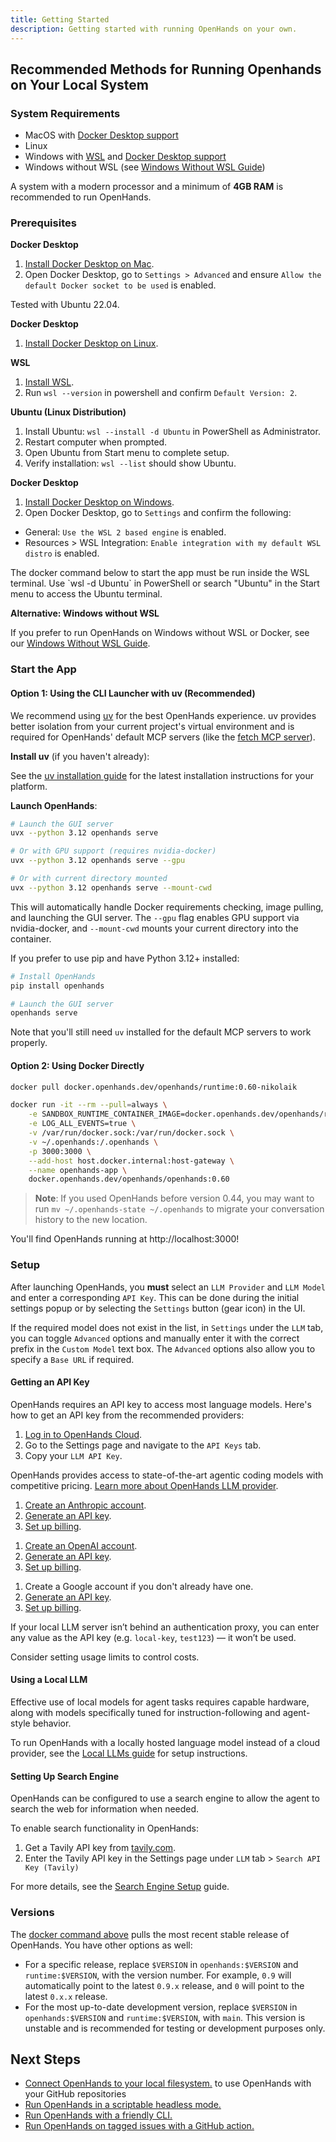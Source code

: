 ```yaml
---
title: Getting Started
description: Getting started with running OpenHands on your own.
---
```


## Recommended Methods for Running Openhands on Your Local System

### System Requirements

- MacOS with [Docker Desktop support](https://docs.docker.com/desktop/setup/install/mac-install/#system-requirements)
- Linux
- Windows with [WSL](https://learn.microsoft.com/en-us/windows/wsl/install) and [Docker Desktop support](https://docs.docker.com/desktop/setup/install/windows-install/#system-requirements)
- Windows without WSL (see [Windows Without WSL Guide](/openhands/usage/windows-without-wsl))

A system with a modern processor and a minimum of **4GB RAM** is recommended to run OpenHands.

### Prerequisites

<AccordionGroup>

<Accordion title="MacOS">

  **Docker Desktop**

  1. [Install Docker Desktop on Mac](https://docs.docker.com/desktop/setup/install/mac-install).
  2. Open Docker Desktop, go to `Settings > Advanced` and ensure `Allow the default Docker socket to be used` is enabled.
</Accordion>

<Accordion title="Linux">

  <Note>
  Tested with Ubuntu 22.04.
  </Note>

  **Docker Desktop**

  1. [Install Docker Desktop on Linux](https://docs.docker.com/desktop/setup/install/linux/).

</Accordion>

<Accordion title="Windows">

  **WSL**

  1. [Install WSL](https://learn.microsoft.com/en-us/windows/wsl/install).
  2. Run `wsl --version` in powershell and confirm `Default Version: 2`.

  **Ubuntu (Linux Distribution)**

  1. Install Ubuntu: `wsl --install -d Ubuntu` in PowerShell as Administrator.
  2. Restart computer when prompted.
  3. Open Ubuntu from Start menu to complete setup.
  4. Verify installation: `wsl --list` should show Ubuntu.

  **Docker Desktop**

  1. [Install Docker Desktop on Windows](https://docs.docker.com/desktop/setup/install/windows-install).
  2. Open Docker Desktop, go to `Settings` and confirm the following:
  - General: `Use the WSL 2 based engine` is enabled.
  - Resources > WSL Integration: `Enable integration with my default WSL distro` is enabled.

  <Note>
  The docker command below to start the app must be run inside the WSL terminal. Use `wsl -d Ubuntu` in PowerShell or search "Ubuntu" in the Start menu to access the Ubuntu terminal.
  </Note>

  **Alternative: Windows without WSL**

  If you prefer to run OpenHands on Windows without WSL or Docker, see our [Windows Without WSL Guide](/openhands/usage/windows-without-wsl).

</Accordion>

</AccordionGroup>

### Start the App

#### Option 1: Using the CLI Launcher with uv (Recommended)

We recommend using [uv](https://docs.astral.sh/uv/) for the best OpenHands experience. uv provides better isolation from your current project's virtual environment and is required for OpenHands' default MCP servers (like the [fetch MCP server](https://github.com/modelcontextprotocol/servers/tree/main/src/fetch)).

**Install uv** (if you haven't already):

See the [uv installation guide](https://docs.astral.sh/uv/getting-started/installation/) for the latest installation instructions for your platform.

**Launch OpenHands**:
```bash
# Launch the GUI server
uvx --python 3.12 openhands serve

# Or with GPU support (requires nvidia-docker)
uvx --python 3.12 openhands serve --gpu

# Or with current directory mounted
uvx --python 3.12 openhands serve --mount-cwd
```

This will automatically handle Docker requirements checking, image pulling, and launching the GUI server. The `--gpu` flag enables GPU support via nvidia-docker, and `--mount-cwd` mounts your current directory into the container.

<Accordion title="Alternative: Traditional pip installation">

If you prefer to use pip and have Python 3.12+ installed:

```bash
# Install OpenHands
pip install openhands

# Launch the GUI server
openhands serve
```

Note that you'll still need `uv` installed for the default MCP servers to work properly.

</Accordion>

#### Option 2: Using Docker Directly

<Accordion title="Docker Command (Click to expand)">

```bash
docker pull docker.openhands.dev/openhands/runtime:0.60-nikolaik

docker run -it --rm --pull=always \
    -e SANDBOX_RUNTIME_CONTAINER_IMAGE=docker.openhands.dev/openhands/runtime:0.60-nikolaik \
    -e LOG_ALL_EVENTS=true \
    -v /var/run/docker.sock:/var/run/docker.sock \
    -v ~/.openhands:/.openhands \
    -p 3000:3000 \
    --add-host host.docker.internal:host-gateway \
    --name openhands-app \
    docker.openhands.dev/openhands/openhands:0.60
```

</Accordion>

> **Note**: If you used OpenHands before version 0.44, you may want to run `mv ~/.openhands-state ~/.openhands` to migrate your conversation history to the new location.

You'll find OpenHands running at http://localhost:3000!

### Setup

After launching OpenHands, you **must** select an `LLM Provider` and `LLM Model` and enter a corresponding `API Key`.
This can be done during the initial settings popup or by selecting the `Settings`
button (gear icon) in the UI.

If the required model does not exist in the list, in `Settings` under the `LLM` tab, you can toggle `Advanced` options
and manually enter it with the correct prefix in the `Custom Model` text box.
The `Advanced` options also allow you to specify a `Base URL` if required.

#### Getting an API Key

OpenHands requires an API key to access most language models. Here's how to get an API key from the recommended providers:

<AccordionGroup>

<Accordion title="OpenHands (Recommended)">

1. [Log in to OpenHands Cloud](https://app.all-hands.dev).
2. Go to the Settings page and navigate to the `API Keys` tab.
3. Copy your `LLM API Key`.

OpenHands provides access to state-of-the-art agentic coding models with competitive pricing. [Learn more about OpenHands LLM provider](/openhands/usage/llms/openhands-llms).

</Accordion>

<Accordion title="Anthropic (Claude)">

1. [Create an Anthropic account](https://console.anthropic.com/).
2. [Generate an API key](https://console.anthropic.com/settings/keys).
3. [Set up billing](https://console.anthropic.com/settings/billing).

</Accordion>

<Accordion title="OpenAI">

1. [Create an OpenAI account](https://platform.openai.com/).
2. [Generate an API key](https://platform.openai.com/api-keys).
3. [Set up billing](https://platform.openai.com/account/billing/overview).

</Accordion>

<Accordion title="Google (Gemini)">

1. Create a Google account if you don't already have one.
2. [Generate an API key](https://aistudio.google.com/apikey).
3. [Set up billing](https://aistudio.google.com/usage?tab=billing).

</Accordion>

<Accordion title="Local LLM (e.g. LM Studio, llama.cpp, Ollama)">

If your local LLM server isn’t behind an authentication proxy, you can enter any value as the API key (e.g. `local-key`, `test123`) — it won’t be used.

</Accordion>

</AccordionGroup>

Consider setting usage limits to control costs.

#### Using a Local LLM

<Note>
Effective use of local models for agent tasks requires capable hardware, along with models specifically tuned for instruction-following and agent-style behavior.
</Note>

To run OpenHands with a locally hosted language model instead of a cloud provider, see the [Local LLMs guide](/openhands/usage/llms/local-llms) for setup instructions.

#### Setting Up Search Engine

OpenHands can be configured to use a search engine to allow the agent to search the web for information when needed.

To enable search functionality in OpenHands:

1. Get a Tavily API key from [tavily.com](https://tavily.com/).
2. Enter the Tavily API key in the Settings page under `LLM` tab > `Search API Key (Tavily)`

For more details, see the [Search Engine Setup](/openhands/usage/advanced/search-engine-setup) guide.

### Versions

The [docker command above](/openhands/usage/run-openhands/local-setup#start-the-app) pulls the most recent stable release of OpenHands. You have other options as well:
- For a specific release, replace `$VERSION` in `openhands:$VERSION` and `runtime:$VERSION`, with the version number.
For example, `0.9` will automatically point to the latest `0.9.x` release, and `0` will point to the latest `0.x.x` release.
- For the most up-to-date development version, replace `$VERSION` in `openhands:$VERSION` and `runtime:$VERSION`, with `main`.
This version is unstable and is recommended for testing or development purposes only.

## Next Steps

- [Connect OpenHands to your local filesystem.](/openhands/usage/runtimes/docker#connecting-to-your-filesystem) to use OpenHands with your GitHub repositories
- [Run OpenHands in a scriptable headless mode.](/openhands/usage/run-openhands/headless-mode)
- [Run OpenHands with a friendly CLI.](/openhands/usage/run-openhands/cli-mode)
- [Run OpenHands on tagged issues with a GitHub action.](/openhands/usage/run-openhands/github-action)

